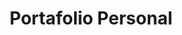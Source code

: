 ---
title: "Portafolio Personal"
description: "Un portafolio desarrollado con Astro que muestra mis habilidades."
url: "https://PortafolioSergioGaray.com"
techStack: ["Astro", "HTML", "CSS"]
tags: ["BD", "Backend", "Frontend"]
image: "/images/Abstractgris.jpeg"
slug: "portafolio"
---